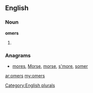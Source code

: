==English==

===Noun===
'''omers'''

# {{plural of|[[omer]]}}

===Anagrams===
* [[mores#English|mores]], [[Morse#English|Morse]], [[morse#English|morse]], [[s'more#English|s'more]], [[somer#English|somer]]

[[Category:English plurals]]

[[ar:omers]]
[[my:omers]]